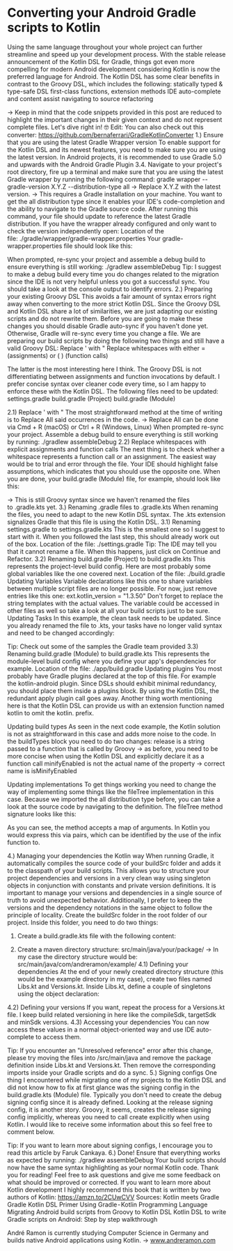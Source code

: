 # Converting your Android Gradle scripts to Kotlin

Using the same language throughout your whole project can further streamline and speed up your development process. With the stable release announcement of the Kotlin DSL for Gradle, things got even more compelling for modern Android development considering Kotlin is now the preferred language for Android. The Kotlin DSL has some clear benefits in contrast to the Groovy DSL, which includes the following:
statically typed & type-safe DSL
first-class functions, extension methods
IDE auto-complete and content assist
navigating to source
refactoring

→ Keep in mind that the code snippets provided in this post are reduced to highlight the important changes in their given context and do not represent complete files.
Let's dive right in! 🤓
Edit: You can also check out this converter: https://github.com/bernaferrari/GradleKotlinConverter
1.) Ensure that you are using the latest Gradle Wrapper version
To enable support for the Kotlin DSL and its newest features, you need to make sure you are using the latest version. In Android projects, it is recommended to use Gradle 5.0 and upwards with the Android Gradle Plugin 3.4.
Navigate to your project's root directory, fire up a terminal and make sure that you are using the latest Gradle wrapper by running the following command:
gradle wrapper --gradle-version X.Y.Z --distribution-type all
→ Replace X.Y.Z with the latest version.
→ This requires a Gradle installation on your machine.
You want to get the all distribution type since it enables your IDE's code-completion and the ability to navigate to the Gradle source code. After running this command, your file should update to reference the latest Gradle distribution.
If you have the wrapper already configured and only want to check the version independently open:
Location of the file: ./gradle/wrapper/gradle-wrapper.properties
Your gradle-wrapper.properties file should look like this:

When prompted, re-sync your project and assemble a debug build to ensure everything is still working:
./gradlew assembleDebug
Tip: I suggest to make a debug build every time you do changes related to the migration since the IDE is not very helpful unless you got a successful sync. You should take a look at the console output to identify errors.
2.) Preparing your existing Groovy DSL
This avoids a fair amount of syntax errors right away when converting to the more strict Kotlin DSL. Since the Groovy DSL and Kotlin DSL share a lot of similarities, we are just adapting our existing scripts and do not rewrite them.
Before you are going to make these changes you should disable Gradle auto-sync if you haven't done yet. Otherwise, Gradle will re-sync every time you change a file.
We are preparing our build scripts by doing the following two things and still have a valid Groovy DSL:
Replace ' with "
Replace whitespaces with either = (assignments) or ( ) (function calls)

The latter is the most interesting here I think. The Groovy DSL is not differentiating between assignments and function invocations by default. I prefer concise syntax over cleaner code every time, so I am happy to enforce these with the Kotlin DSL.
The following files need to be updated:
settings.gradle
build.gradle (Project)
build.gradle (Module)

2.1) Replace ' with "
The most straightforward method at the time of writing is to Replace All said occurrences in the code.
→ Replace All can be done via Cmd + R (macOS) or Ctrl + R (Windows, Linux)
When prompted re-sync your project. Assemble a debug build to ensure everything is still working by running:
./gradlew assembleDebug
2.2) Replace whitespaces with explicit assignments and function calls
The next thing is to check whether a whitespace represents a function call or an assignment. The easiest way would be to trial and error through the file. Your IDE should highlight false assumptions, which indicates that you should use the opposite one.
When you are done, your build.gradle (Module) file, for example, should look like this:

→ This is still Groovy syntax since we haven't renamed the files to .gradle.kts yet.
3.) Renaming .gradle files to .gradle.kts
When renaming the files, you need to adapt to the new Kotlin DSL syntax. The .kts extension signalizes Gradle that this file is using the Kotlin DSL.
3.1) Renaming settings.gradle to settings.gradle.kts
This is the smallest one so I suggest to start with it. When you followed the last step, this should already work out of the box.
Location of the file: ./settings.gradle
Tip: The IDE may tell you that it cannot rename a file. When this happens, just click on Continue and Refactor.
3.2) Renaming build.gradle (Project) to build.gradle.kts
This represents the project-level build config. Here are most probably some global variables like the one covered next.
Location of the file: ./build.gradle
Updating Variables
Variable declarations like this one to share variables between multiple script files are no longer possible. For now, just remove entries like this one:
ext.kotlin_version = "1.3.50"
Don't forget to replace the string templates with the actual values. The variable could be accessed in other files as well so take a look at all your build scripts just to be sure.
Updating Tasks
In this example, the clean task needs to be updated. Since you already renamed the file to .kts, your tasks have no longer valid syntax and need to be changed accordingly:

Tip: Check out some of the samples the Gradle team provided
3.3) Renaming build.gradle (Module) to build.gradle.kts
This represents the module-level build config where you define your app's dependencies for example.
Location of the file: ./app/build.gradle
Updating plugins
You most probably have Gradle plugins declared at the top of this file. For example the kotlin-android plugin. Since DSLs should exhibit minimal redundancy, you should place them inside a plugins block.
By using the Kotlin DSL, the redundant apply plugin call goes away. Another thing worth mentioning here is that the Kotlin DSL can provide us with an extension function named kotlin to omit the kotlin. prefix.

Updating build types
As seen in the next code example, the Kotlin solution is not as straightforward in this case and adds more noise to the code. In the buildTypes block you need to do two changes:
release is a string passed to a function that is called by Groovy → as before, you need to be more concise when using the Kotlin DSL and explicitly declare it as a function call
minifyEnabled is not the actual name of the property → correct name is isMinifyEnabled

Updating implementations
To get things working you need to change the way of implementing some things like the fileTree implementation in this case.
Because we imported the all distribution type before, you can take a look at the source code by navigating to the definition. The fileTree method signature looks like this:

As you can see, the method accepts a map of arguments. In Kotlin you would express this via pairs, which can be identified by the use of the infix function to.

4.) Managing your dependencies the Kotlin way
When running Gradle, it automatically compiles the source code of your buildSrc folder and adds it to the classpath of your build scripts. This allows you to structure your project dependencies and versions in a very clean way using singleton objects in conjunction with constants and private version definitions.
It is important to manage your versions and dependencies in a single source of truth to avoid unexpected behavior. Additionally, I prefer to keep the versions and the dependency notations in the same object to follow the principle of locality.
Create the buildSrc folder in the root folder of our project. Inside this folder, you need to do two things:
1. Create a build.gradle.kts file with the following content:

2. Create a maven directory structure: src/main/java/your/package/
→ In my case the directory structure would be: src/main/java/com/andreramon/example/
4.1) Defining your dependencies
At the end of your newly created directory structure (this would be the example directory in my case), create two files named Libs.kt and Versions.kt. Inside Libs.kt, define a couple of singletons using the object declaration:

4.2) Defining your versions
If you want, repeat the process for a Versions.kt file. I keep build related versioning in here like the compileSdk, targetSdk and minSdk versions.
4.3) Accessing your dependencies
You can now access these values in a normal object-oriented way and use IDE auto-complete to access them.

Tip: If you encounter an "Unresolved reference" error after this change, please try moving the files into /src/main/java and remove the package definition inside Libs.kt and Versions.kt. Then remove the corresponding imports inside your Gradle scripts and do a sync.
5.) Signing configs
One thing I encountered while migrating one of my projects to the Kotlin DSL and did not know how to fix at first glance was the signing config in the build.gradle.kts (Module) file.
Typically you don't need to create the debug signing config since it is already defined. Looking at the release signing config, it is another story. Groovy, it seems, creates the release signing config implicitly, whereas you need to call create explicitly when using Kotlin. I would like to receive some information about this so feel free to comment below.

Tip: If you want to learn more about signing configs, I encourage you to read this article by Faruk Cankaya.
6.) Done!
Ensure that everything works as expected by running:
./gradlew assembleDebug
Your build scripts should now have the same syntax highlighting as your normal Kotlin code.
Thank you for reading! Feel free to ask questions and give me some feedback on what should be improved or corrected.
If you want to learn more about Kotlin development I highly recommend this book that is written by two authors of Kotlin: https://amzn.to/2CUwCVV
Sources:
Kotlin meets Gradle
Gradle Kotlin DSL Primer
Using Gradle - Kotlin Programming Language
Migrating Android build scripts from Groovy to Kotlin DSL
Kotlin DSL to write Gradle scripts on Android: Step by step walkthrough

André Ramon is currently studying Computer Science in Germany and builds native Android applications using Kotlin. → www.andreramon.com